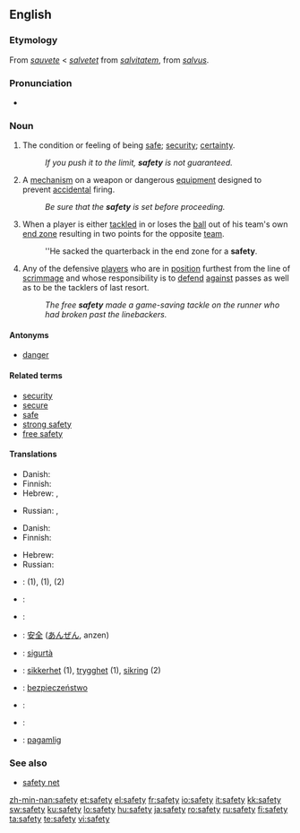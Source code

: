 {{wikipedia|dab=safety (disambiguation)|safety}}
==English==

===Etymology===
From {{etyl|fro}} ''[[sauvete]]'' < ''[[salvetet]]'' from {{ML.}} ''[[salvitatem]]'', from {{etyl|la}} ''[[salvus]]''.

===Pronunciation===
* {{audio|en-us-safety.ogg|Audio (US)}}

===Noun===
{{wikipedia}}
{{en-noun|safeties|-}}

# The condition or feeling of being [[safe]]; [[security]]; [[certainty]].
#: ''If you push it to the limit, '''safety''' is not guaranteed.''
# A [[mechanism]] on a weapon or dangerous [[equipment]] designed to prevent [[accidental]] firing.
#: ''Be sure that the '''safety''' is set before proceeding.''
# {{American football}} When a player is either [[tackled]] in or loses the [[ball]] out of his team's own [[end zone]] resulting in two points for the opposite [[team]].
#: ''He sacked the quarterback in the end zone for a '''safety'''.
# {{American football}} Any of the defensive [[players]] who are in [[position]] furthest from the line of [[scrimmage]] and whose responsibility is to [[defend]] [[against]] passes as well as to be the tacklers of last resort.
#: ''The free '''safety''' made a game-saving tackle on the runner who had broken past the linebackers.''

====Antonyms====
* [[danger]]

====Related terms====
* [[security]]
* [[secure]]
* [[safe]]
* [[strong safety]]
* [[free safety]]

====Translations====
{{trans-top|condition or feeling of being safe}}
* Danish: {{t-|da|sikkerhed|c}}
* Finnish: {{t+|fi|turvallisuus}}
* Hebrew: {{t+|he|בטחון|m|tr=bitahon|sc=Hebr}}, {{t-|he|בטיחות|f|tr=betihut|sc=Hebr}}
{{trans-mid}}
* Russian: {{t|ru|безопасность|f|sc=Cyrl|tr=b'ezopásnost'}}, {{t|ru|сохранность|f|sc=Cyrl|tr=soxránnost'}}
{{trans-bottom}}

{{trans-top|mechanism to prevent accidental firing}}
* Danish: {{t-|da|sikring|c}}
* Finnish: {{t|fi|varmistin}}
{{trans-mid}}
* Hebrew: {{t-|he|נצרה|f|tr=nitsra|sc=Hebr}}
* Russian: {{t|ru|предохранитель|m|sc=Cyrl|tr=pr'edoxranít'el'}}
{{trans-bottom}}

{{checktrans-top}}
* {{ttbc|Czech}}: {{t-|cs|bezpečí}} (1), {{t-|cs|bezpečnost|f}} (1), {{t-|cs|pojistka|f}} (2)
* {{ttbc|French}}: {{t+|fr|sûreté|f}}
* {{ttbc|German}}: {{t+|de|Sicherheit|f}}
* {{ttbc|Japanese}}: [[安全]] ([[あんぜん]], anzen)
* {{ttbc|Maltese}}: [[sigurtà]] {{f}}
{{trans-mid}}
* {{ttbc|Norwegian}}: [[sikkerhet]] (1), [[trygghet]] (1), [[sikring]] {{m}} (2)
* {{ttbc|Polish}}: [[bezpieczeństwo]] {{n}}
* {{ttbc|Spanish}}: {{t+|es|seguridad|f}}
* {{ttbc|Swedish}}: {{t|sv|trygghet|c}}
* {{ttbc|Visaya}}: [[pagamlig]]
{{trans-bottom}}

===See also===
* [[safety net]]

[[zh-min-nan:safety]]
[[et:safety]]
[[el:safety]]
[[fr:safety]]
[[io:safety]]
[[it:safety]]
[[kk:safety]]
[[sw:safety]]
[[ku:safety]]
[[lo:safety]]
[[hu:safety]]
[[ja:safety]]
[[ro:safety]]
[[ru:safety]]
[[fi:safety]]
[[ta:safety]]
[[te:safety]]
[[vi:safety]]